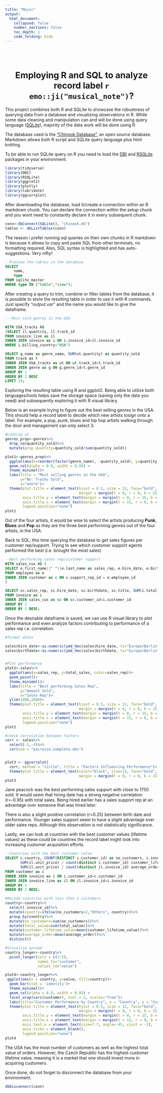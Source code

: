 ```yaml
---
title: "Music"
output: 
  html_document:
    collapsed: false
    number_sections: false
    toc_depth: 1
    code_folding: hide
---
```

<br></br>

<center>
#  Employing R and SQL to analyze record label `r emo::ji("musical_note")`?
</center>

This project combines both R and SQLite to showcase the robustness of querying data from a database and visualizing observations in R. While some data cleaning and manipulation can and will be done using query language ([SQLite](https://db.rstudio.com/databases/sqlite/)), majority of the data work will be done using R. 

The database used is the ["Chinook Database"](https://www.sqlitetutorial.net/sqlite-sample-database/), an open source database. Markdown allows both R script and SQLite query language plus html knitting. 


To be able to run SQLite query on R you need to load the [DBI](https://db.rstudio.com/dbi/) and [RSQLite](https://cran.r-project.org/web/packages/RSQLite/vignettes/RSQLite.html) packages in your environment. 
```r
library(tidyverse)
library(DBI)
library(RSQLite)
library(ggplot2)
library(plotly)
library(lubridate)
library(ggcorrplot)
```

After downloading the database, load it/create a connection within an R markdown chunk. You can declare the connection within the setup chunk and you wont need to constantly declare it in every subsequent chunk. 
```r
conn<-dbConnect(SQLite(), "chinook.db")
tables <- dbListTables(conn)
```

The reason i prefer running sql queries on their own chunks in R markdown is because it allows to copy and paste SQL from other terminals, no formatting required. Also, SQL syntax is highlighted and has auto-suggestions. Very nifty! 
```sql
--Preview the tables in the database
SELECT
    name,
    type
FROM sqlite_master
WHERE type IN ("table","view");

```

After creating a query to trim, combine or filter tables from the database, it is possible to store the resulting table in order to use it with R commands. Just specify "*output.var*" and the name you would like to give the dataframe.
```sql
---Most sold genres in the USA

WITH USA_tracks AS 
(SELECT il.quantity, il.track_id
FROM invoice_line as il
INNER JOIN invoice as i ON i.invoice_id=il.invoice_id
WHERE i.billing_country="USA")

SELECT g.name as genre_name, SUM(ut.quantity) as quantity_sold
FROM track as t
INNER JOIN USA_tracks as ut ON ut.track_id=t.track_id
INNER JOIN genre as g ON g.genre_id=t.genre_id
GROUP BY 1
ORDER BY 2 DESC
LIMIT 10;

```

Exploring the resulting table using R and ggplot2. Being able to utilize both languages/tools helps save the storage space (saving only the data you need) and subsequently exploring it with R visual library. 


Below is an example trying to figure out the best selling genres in the USA. This should help a record label to decide which new artists tosign onto a label. For example, a pop, punk, blues and hip hop artists walking through the door and management can only select 3. 
```r
#Looking at 
genres_prop<-genres%>%
  drop_na(quantity_sold)%>%
  mutate(prop_quantity=quantity_sold/sum(quantity_sold))

plot1<-genres_prop%>%
  ggplot(aes(x=reorder(factor(genre_name), -quantity_sold), y=quantity_sold, fill=genre_name))+
  geom_col(alpha = 0.8, width = 0.85) +
  theme_minimal()+
  labs(title = "Most selling genres in the USA",
       y="No. Tracks Sold",
       x="Genre")+
  theme(plot.title = element_text(hjust = 0.5, size = 12, face="bold", 
                                  margin = margin(t = 0, r = 0, b = 15, l = 0)),
        axis.title.y = element_text(margin = margin(t = 0, r = 15, b = 0, l = 0)),
        axis.title.x = element_text(margin = margin(t = 15, r = 0, b = 0, l = 0)),
        legend.position="none")
plot1

```
Out of the four artists, it would be wise to select the artists producing **Punk**, **Blues** and **Pop** as they are the three best performing genres out of the four artists, in the USA.


Back to SQL, this time querying the database to get sales figures per customer rep/support. Trying to see which customer support agents performed the best (i.e. brought the most sales)
```sql
--Best performing sales rep/customer support
WITH sales_cus AS (
SELECT e.first_name||" "||e.last_name as sales_rep, e.hire_date, e.birthdate, e.title, c.customer_id
FROM employee as e
INNER JOIN customer as c ON c.support_rep_id = e.employee_id
)

SELECT sc.sales_rep, sc.hire_date, sc.birthdate, sc.title, SUM(i.total) as total_sales
FROM invoice as i
INNER JOIN sales_cus as sc ON sc.customer_id=i.customer_id
GROUP BY 1
ORDER BY 5 DESC;

```

Once the desirable dataframe is saved, we can use R visual library to plot performance and even analyze factors contributing to performance of a sales rep i.e. correlation. 
```r
#format dates

sales$hire_date<-as.numeric(ymd_hms(sales$hire_date, tz="Europe/Berlin"))
sales$birthdate<-as.numeric(ymd_hms(sales$birthdate, tz="Europe/Berlin"))


#Plot performance
plot2<-sales%>%
  ggplot(aes(x=sales_rep, y=total_sales, color=sales_rep))+
  geom_point()+
  theme_minimal()+
  labs(title = "Best performing Sales Rep",
       y="Amount Sold",
       x="Sales Rep")+
  ylim(1000,2000)+
  theme(plot.title = element_text(hjust = 0.5, size = 12, face="bold", 
                                  margin = margin(t = 0, r = 0, b = 15, l = 0)),
        axis.title.y = element_text(margin = margin(t = 0, r = 15, b = 0, l = 0)),
        axis.title.x = element_text(margin = margin(t = 15, r = 0, b = 0, l = 0)),
        legend.position="none")
plot2

#check correlation between factors
corr <- sales%>%
  select(-1,-4)%>%
  cor(use = "pairwise.complete.obs")


plot3 <- ggcorrplot(
  corr, method = "circle", title = "Factors Influencing Performance")+
  theme(plot.title = element_text(color="black", size=12, face="bold", hjust = 0.5,
                                  margin = margin(t = 0, r = 0, b = 15, l = 0)))
plot3

```


Jane peacock was the best performing sales support with close to 1750 sold. It would seem that hiring date has a strong negative correlation (r=-0.95) with total sales. Being hired earlier has a sales support rep at an advantage over someone that was hired later.

There is also a slight positive correlation (r=0.25) between birth date and performance. Younger sales support seem to have a slight advantage over older sales reps. Although this observation is not statistically significance.


Lastly, we can look at countries with the best customer values (lifetime values) as these could be countries the record label might look into increasing customer acquisition efforts. 

```sql
--Countries with the best customer value
SELECT c.country, COUNT(DISTINCT c.customer_id) as no_customers, i.invoice_id, SUM(il.unit_price) as total_value, 
       SUM(il.unit_price) / count(distinct c.customer_id) customer_lifetime_value,
       SUM(il.unit_price) / count(distinct il.invoice_id) average_order
FROM customer as c
INNER JOIN invoice as i ON i.customer_id=c.customer_id
INNER JOIN invoice_line as il ON il.invoice_id=i.invoice_id
GROUP BY 1
ORDER BY 2 DESC;

```


```r
#Recode countries with less than 2 customers 
country<-country%>%
  select(-invoice_id)%>%
  mutate(country=ifelse(no_customers<2,"Others", country))%>%
  group_by(country)%>%
  mutate(no_customers=sum(no_customers))%>%
  mutate(total_value=sum(total_value))%>%
  mutate(customer_lifetime_value=mean(customer_lifetime_value))%>%
  mutate(average_order=mean(average_order))%>%
  distinct()

#Visualize spread
country_longer<-country%>%
  pivot_longer(cols = c(2:5),
               names_to="customer",
               values_to="value")

plot4<-country_longer%>%
 ggplot(aes(x = country, y=value, fill=country))+
  geom_bar(stat = 'identity')+
  theme_minimal()+
  geom_col(alpha = 0.8, width = 0.85) +
  facet_wrap(vars(customer), ncol = 2, scales="free")+
  labs(title="Customer Performance by Country", x = "Country", y = "Customer Performance")+
  theme(plot.title = element_text(hjust = 0.5, size = 12, face="bold", 
                                  margin = margin(t = 0, r = 0, b = 15, l = 0)),
        axis.title.y = element_text(margin = margin(t = 0, r = 15, b = 0, l = 0)),
        axis.title.x = element_text(margin = margin(t = 15, r = 0, b = 0, l = 0)),
        axis.text.x = element_text(size=7.7, angle=-45, vjust = -2),
        axis.ticks = element_blank(),
        legend.position="none")
plot4


```


The USA has the most number of customers as well as the highest total value of orders. However, the Czech Republic has the highest customer lifetime value, meaning it is a market that one should invest more in acquiring customers.


Once done, do not forget to disconnect the database from your environment.
```r
dbDisconnect(conn)

```
